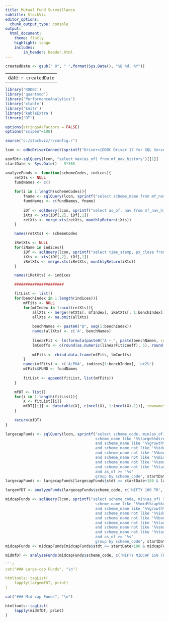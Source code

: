 ```yaml
---
title: Mutual Fund Surveillance
subtitle: StockViz
editor_options:
  chunk_output_type: console
output: 
  html_document:
    theme: flatly
    highlight: tango
    includes:
        in_header: header.html
---
```


```r

createdDate <- gsub(" 0", " ",format(Sys.Date(), "%B %d, %Y"))

```

---
date: `r createdDate`
---

```r

library('RODBC')
library('quantmod')
library('PerformanceAnalytics')
library('xtable')
library('knitr')
library('kableExtra')
library('DT')

options(stringsAsFactors = FALSE)
options("scipen"=100)

source("c:/stockviz/r/config.r")

lcon <- odbcDriverConnect(sprintf("Driver={ODBC Driver 17 for SQL Server};Server=%s;Database=%s;Uid=%s;Pwd=%s;", ldbserver, ldbname, ldbuser, ldbpassword), case = "nochange", believeNRows = TRUE)

asofDt<-sqlQuery(lcon, "select max(as_of) from mf_nav_history")[[1]]
startDate <- Sys.Date() - 5*365

analyzeFunds <- function(schemeCodes, indices){
	retXts <- NULL
	fundNames <- c()
	
	for(i in 1:length(schemeCodes)){
		fname <- sqlQuery(lcon, sprintf("select scheme_name from mf_nav_history where scheme_code=%d and as_of='%s'", schemeCodes[i], asofDt))[[1]]
		fundNames <- c(fundNames, fname)
		
		iDf <- sqlQuery(lcon, sprintf("select as_of, nav from mf_nav_history where scheme_code=%d and as_of >= '%s' and as_of <= '%s'", schemeCodes[i], startDate, asofDt))
		iXts <- xts(iDf[,2], iDf[,1])
		retXts <- merge.xts(retXts, monthlyReturn(iXts))
	}

	names(retXts) <- schemeCodes

	iRetXts <- NULL
	for(iName in indices){
		iDf <- sqlQuery(lcon, sprintf("select time_stamp, px_close from BHAV_INDEX where index_name='%s' and time_stamp >= '%s' and time_stamp <= '%s'", iName, startDate, asofDt))
		iXts <- xts(iDf[,2], iDf[,1])
		iRetXts <- merge.xts(iRetXts, monthlyReturn(iXts))
	}

	names(iRetXts) <- indices

	######################

	fitList <- list()
	for(benchIndex in 1:length(indices)){
		mfFits <- NULL
		for(mfIndex in 1:ncol(retXts)){
			allXts <- merge(retXts[, mfIndex], iRetXts[, 1:benchIndex])
			allXts <- na.omit(allXts)
			
			benchNames <- paste0("B", seq(1:benchIndex))
			names(allXts) <- c('A', benchNames)
			
			linearFit <- lm(formula(paste0("A ~ ", paste(benchNames, collapse='+'))), data.frame(allXts))
			lmCoeffs <- c(round(as.numeric(linearFit$coeff), 5), round(100*summary(linearFit)$adj.r.squared, 0))
			
			mfFits <- rbind.data.frame(mfFits, lmCoeffs)
		}
		names(mfFits) <- c('ALPHA', indices[1:benchIndex], 'ar2%')
		mfFits$FUND <- fundNames
		
		fitList <- append(fitList, list(mfFits))
	}

	mfDT <- list()
	for(i in 1:length(fitList)){
		X <- fitList[[i]]
		mfDT[[i]] <- datatable(X[, c(ncol(X), 1:(ncol(X)-1))], rownames = F, class = 'cell-border stripe', filter='none', options = list(dom = 't', pageLength = 30))
	}
	
	return(mfDT)
}

largecapFunds <- sqlQuery(lcon, sprintf("select scheme_code, min(as_of) stdt, max(as_of) ltdt from mf_nav_history where 
										scheme_name like '%%large%%direct%%' 
										and scheme_name like '%%growth%%' 
										and scheme_name not like '%%idcw%%' 
										and scheme_name not like '%%bonus%%' 
										and scheme_name not like '%%mid%%' 
										and scheme_name not like '%%small%%' 
										and scheme_name not like '%%tax%%' 
										and as_of >= '%s' 
										group by scheme_code", startDate))
largecapFunds <- largecapFunds[largecapFunds$stdt <= startDate+180 & largecapFunds$ltdt >= asofDt-5,]

largemfDT <- analyzeFunds(largecapFunds$scheme_code, c('NIFTY 100 TR', 'NIFTY100 QUALITY 30 TR', 'NIFTY500 VALUE 50 TR'))

midcapFunds <- sqlQuery(lcon, sprintf("select scheme_code, min(as_of) stdt, max(as_of) ltdt from mf_nav_history where 
										scheme_name like '%%mid%%cap%%direct%%' 
										and scheme_name like '%%growth%%' 
										and scheme_name not like '%%idcw%%' 
										and scheme_name not like '%%bonus%%' 
										and scheme_name not like '%%large%%' 
										and scheme_name not like '%%small%%' 
										and scheme_name not like '%%tax%%' 
										and as_of >= '%s' 
										group by scheme_code", startDate))
midcapFunds <- midcapFunds[midcapFunds$stdt <= startDate+180 & midcapFunds$ltdt >= asofDt-5,]

midmfDT <- analyzeFunds(midcapFunds$scheme_code, c('NIFTY MIDCAP 150 TR', 'NIFTY MIDCAP150 QUALITY 50 TR', 'NIFTY500 VALUE 50 TR'))

```r
cat("### Large-cap Funds", "\n")

htmltools::tagList(
	lapply(largemfDT, print)
)
```

```r
cat("### Mid-cap Funds", "\n")

htmltools::tagList(
	lapply(midmfDT, print)
)
```